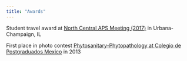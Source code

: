 ```yaml
---
title: "Awards"
---
```


Student travel award at [North Central APS Meeting (2017)](https://www.apsnet.org/members/divisions/nc/Pages/TravelAwards.aspx) in Urbana-Champaign, IL  

First place in photo contest [Phytosanitary-Phytopathology at Colegio de Postgraduados Mexico ](https://www.colpos.mx/wb/index.php/campus-montecillo/posgrados/fitosanidad) in 2013



